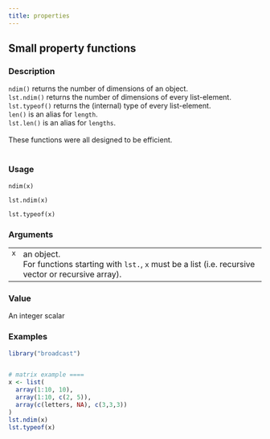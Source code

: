 ```yaml
---
title: properties
---
```

## Small property functions {.unnumbered}


### Description

<code>ndim()</code> returns the number of dimensions of an object. <br />
<code>lst.ndim()</code> returns the number of dimensions of every list-element. <br />
<code>lst.typeof()</code> returns the (internal) type of every list-element. <br />
<code>len()</code> is an alias for <code>length</code>. <br />
<code>lst.len()</code> is an alias for <code>lengths</code>. <br />
<br />
These functions were all designed to be efficient. <br />
<br />



### Usage

<pre><code class='language-R'>ndim(x)

lst.ndim(x)

lst.typeof(x)
</code></pre>


### Arguments

<table>
<tr><td style = "white-space: collapse; font-family: monospace; vertical-align: top"><code id="x">x</code></td>
<td>
an object.<br />
For functions starting with <code>lst.</code>, <code>x</code> must be a list (i.e. recursive vector or recursive array). <br />
</td></tr>
</table>


### Value

An integer scalar



### Examples
```r
library("broadcast")


# matrix example ====
x <- list(
  array(1:10, 10),
  array(1:10, c(2, 5)),
  array(c(letters, NA), c(3,3,3))
)
lst.ndim(x)
lst.typeof(x)


```
